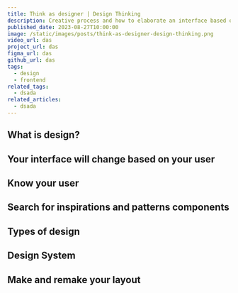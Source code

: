 ```yaml
---
title: Think as designer | Design Thinking
description: Creative process and how to elaborate an interface based on UX and UI
published_date: 2023-08-27T10:00:00
image: /static/images/posts/think-as-designer-design-thinking.png
video_url: das
project_url: das
figma_url: das
github_url: das
tags:
  - design
  - frontend
related_tags:
  - dsada
related_articles:
  - dsada
---
```


## What is design?

## Your interface will change based on your user

## Know your user

## Search for inspirations and patterns components

## Types of design

## Design System

## Make and remake your layout
